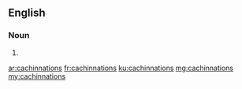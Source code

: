 ==English==

===Noun===
{{head|en|noun plural form}}

# {{plural of|cachinnation|lang=en}}

[[ar:cachinnations]]
[[fr:cachinnations]]
[[ku:cachinnations]]
[[mg:cachinnations]]
[[my:cachinnations]]
